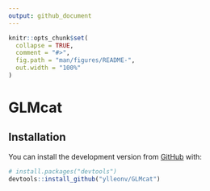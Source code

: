 ```yaml
---
output: github_document
---
```


<!-- README.md is generated from README.Rmd. Please edit that file -->

```r
knitr::opts_chunk$set(
  collapse = TRUE,
  comment = "#>",
  fig.path = "man/figures/README-",
  out.width = "100%"
)
```

# GLMcat

## Installation

You can install the development version from [GitHub](https://github.com/) with:

``` r
# install.packages("devtools")
devtools::install_github("ylleonv/GLMcat")
```

